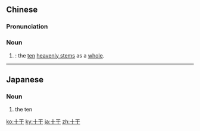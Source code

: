 ==Chinese==
{{zh-forms|[[ten]]|{{nowrap|[[heavenly stem]](s)}}}}

===Pronunciation===
{{zh-pron
|m=shígān
|c=sap6 gon3
|cat=n
}}

===Noun===
{{zh-noun}}

# {{synonym of|天干|lang=zh|nodot=a}}: the [[ten]] [[heavenly stem]]s as a [[whole]].

----

==Japanese==
{{ja-kanjitab|じゅう|k1=じっ|かん|yomi=on}}

===Noun===
{{ja-noun|じっかん}}

# the ten {{w|Heavenly Stems}}

[[ko:十干]]
[[ky:十干]]
[[ja:十干]]
[[zh:十干]]